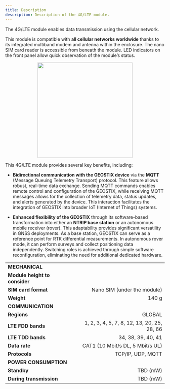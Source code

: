 ```yaml
---
title: Description
description: Description of the 4G/LTE module.
---
```


The 4G/LTE module enables data transmission using the cellular network.

This module is compatible with **all cellular networks worldwide** thanks to its integrated multiband modem and antenna within the enclosure. The nano SIM card reader is accessible from beneath the module. LED indicators on the front panel allow quick observation of the module’s status.

<div style="display: flex; justify-content: center; gap: 2rem;">
  <img src="/images/layers/layer4g/layer4g.png" width="300px"/>
</div>

This 4G/LTE module provides several key benefits, including:

- **Bidirectional communication with the GEOSTIX device** via the **MQTT** (Message Queuing Telemetry Transport) protocol. This feature allows robust, real-time data exchange. Sending MQTT commands enables remote control and configuration of the GEOSTIX, while receiving MQTT messages allows for the collection of telemetry data, status updates, and alerts generated by the device. This interaction facilitates the integration of GEOSTIX into broader IoT (Internet of Things) systems.

- **Enhanced flexibility of the GEOSTIX** through its software-based transformation into either an **NTRIP base station** or an autonomous mobile receiver (rover). This adaptability provides significant versatility in GNSS deployments. As a base station, GEOSTIX can serve as a reference point for RTK differential measurements. In autonomous rover mode, it can perform surveys and collect positioning data independently. Switching roles is achieved through simple software reconfiguration, eliminating the need for additional dedicated hardware.

|||
|:----------------|----------------:|
|**MECHANICAL**||  
|**Module height to consider**|        |
|**SIM card format**|Nano SIM (under the module)|
|**Weight**|140 g|
|**COMMUNICATION**||  
|**Regions**|GLOBAL|
|**LTE FDD bands**|1, 2, 3, 4, 5, 7, 8, 12, 13, 20, 25, 28, 66|
|**LTE TDD bands**|34, 38, 39, 40, 41|
|**Data rate**|CAT1 (10 Mbit/s DL, 5 Mbit/s UL)|
|**Protocols**|TCP/IP, UDP, MQTT|
|**POWER CONSUMPTION**||  
|**Standby**|TBD (mW)|  
|**During transmission**|TBD (mW)|
